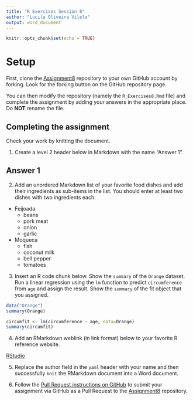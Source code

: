 ```yaml
---
title: "R Exercises Session 8"
author: "Lucila Oliveira Vilela"
output: word_document
---
```


```r
knitr::opts_chunk$set(echo = TRUE)
```

# Setup

First, clone the [Assignment8][1] repository to your own GitHub account
by forking. Look for the forking button on the GitHub repository page.

You can then modify the repository (namely the `R_Exercises8.Rmd` file)
and complete the assignment by adding your answers in the appropriate
place. Do **NOT** rename the file.

## Completing the assignment

Check your work by knitting the document.

1. Create a level 2 header below in Markdown with the name "Answer 1".

## Answer 1


2. Add an unordered Markdown list of your favorite food dishes and
add their ingredients as sub-items in the list. You should enter at least two
dishes with two ingredients each.


* Feijoada
  + beans
  + pork meat
  + onion
  + garlic


* Moqueca
  + fish
  + coconut milk
  + bell pepper
  + tomatoes
  

3. Insert an R code chunk below. Show the `summary` of the `Orange` dataset.
Run a linear regression using the `lm` function to predict `circumference` from
`age` and assign the result. Show the `summary` of the fit object that you
assigned.


```r
data("Orange")
summary(Orange)

circumfit <- lm(circumference ~ age, data=Orange)
summary(circumfit)
```


4. Add an RMarkdown weblink (in link format) below to your favorite R reference
website.

[RStudio](https://www.rstudio.com)

5. Replace the author field in the `yaml` header with your name and then
successfully `knit` the RMarkdown document into a Word document.



6. Follow the [Pull Request instructions on GitHub](https://help.github.com/en/github/collaborating-with-issues-and-pull-requests/creating-a-pull-request-from-a-fork)
to submit your assignment via GitHub as a Pull Request to the [Assignment8][1]
repository.

[1]: https://github.com/CUNYSPHCode/Assignment8

